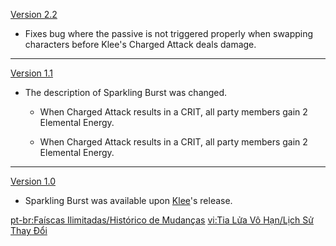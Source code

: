 {{Change History/Header}}
[[Version 2.2]]
*Fixes bug where the passive is not triggered properly when swapping characters before Klee's Charged Attack deals damage.
----
[[Version 1.1]]
*The description of Sparkling Burst was changed.
**{{Color|Old description:}} When {{Highlight|a}} Charged Attack results in a CRIT, all party members gain 2 Elemental Energy.
**{{Color|New description:}} When {{Highlight|Klee's}} Charged Attack results in a CRIT, all party members gain 2 Elemental Energy.
----
[[Version 1.0]]
*Sparkling Burst was available upon [[Klee]]'s release.
<noinclude>

[[pt-br:Faíscas Ilimitadas/Histórico de Mudanças]]
[[vi:Tia Lửa Vô Hạn/Lịch Sử Thay Đổi]]
</noinclude>
